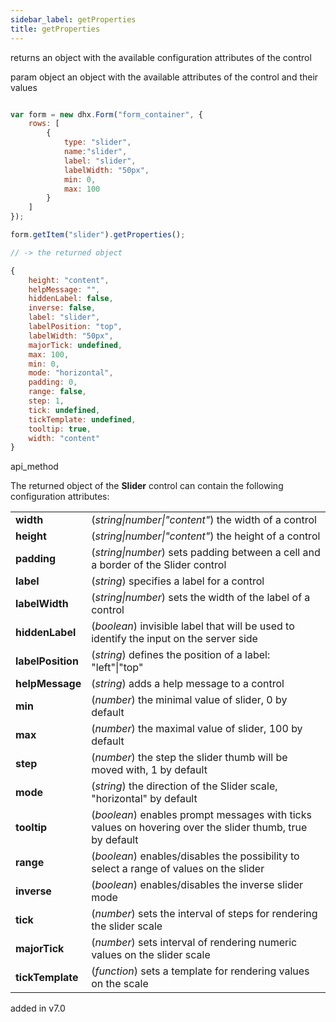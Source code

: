 ```yaml
---
sidebar_label: getProperties
title: getProperties
---
```



          


<Short>
 returns an object with the available configuration attributes of the control


</Short>



param   object      an object with the available attributes of the control and their values


~~~js

var form = new dhx.Form("form_container", {
    rows: [
        {
            type: "slider",
            name:"slider",
            label: "slider",
            labelWidth: "50px",
            min: 0,
            max: 100
        }
    ]
});

form.getItem("slider").getProperties();

// -> the returned object

{
	height: "content",
	helpMessage: "",
	hiddenLabel: false,
	inverse: false,
	label: "slider",
	labelPosition: "top",
	labelWidth: "50px",
	majorTick: undefined,
	max: 100,
	min: 0,
	mode: "horizontal",
	padding: 0,
	range: false,
	step: 1,
	tick: undefined,
	tickTemplate: undefined,
	tooltip: true,
	width: "content"
}

~~~
 api_method

<Descr>

The returned object of the <strong>Slider</strong> control can contain the following configuration attributes:

<table class="webixdoc_links">
	<tbody>
    <tr>
			<td class="webixdoc_links0"><b>width</b></td>
			<td>(<i>string|number|"content"</i>) the width of a control</td>
		</tr>
    <tr>
			<td class="webixdoc_links0"><b>height</b></td>
			<td>(<i>string|number|"content"</i>) the height of a control</td>
		</tr>
         <tr>
			<td class="webixdoc_links0"><b>padding</b></td>
			<td>(<i>string|number</i>) sets padding between a cell and a border of the Slider control</td>
		</tr>
    <tr>
			<td class="webixdoc_links0"><b>label</b></td>
			<td>(<i>string</i>) specifies a label for a control</td>
		</tr>
    <tr>
			<td class="webixdoc_links0"><b>labelWidth</b></td>
			<td>(<i>string|number</i>) sets the width of the label of a control</td>
		</tr>
    <tr>
			<td class="webixdoc_links0"><b>hiddenLabel</b></td>
			<td>(<i>boolean</i>) invisible label that will be used to identify the input on the server side</td>
		</tr>
    <tr>
			<td class="webixdoc_links0"><b>labelPosition</b></td>
			<td>(<i>string</i>) defines the position of a label: "left"|"top"</td>
		</tr>
    <tr>
			<td class="webixdoc_links0"><b>helpMessage</b></td>
			<td>(<i>string</i>) adds a help message to a control</td>
		</tr>
    <tr>
			<td class="webixdoc_links0"><b>min</b></td>
			<td>(<i>number</i>) the minimal value of slider, 0 by default</td>
		</tr>
    <tr>
			<td class="webixdoc_links0"><b>max</b></td>
			<td>(<i>number</i>) the maximal value of slider, 100 by default</td>
		</tr>
    <tr>
			<td class="webixdoc_links0"><b>step</b></td>
			<td>(<i>number</i>) the step the slider thumb will be moved with, 1 by default</td>
		</tr>
    <tr>
			<td class="webixdoc_links0"><b>mode</b></td>
			<td>(<i>string</i>) the direction of the Slider scale, "horizontal" by default</td>
		</tr>
    <tr>
			<td class="webixdoc_links0"><b>tooltip</b></td>
			<td>(<i>boolean</i>) enables prompt messages with ticks values on hovering over the slider thumb, true by default</td>
		</tr>
    <tr>
			<td class="webixdoc_links0"><b>range</b></td>
			<td>(<i>boolean</i>) enables/disables the possibility to select a range of values on the slider</td>
		</tr>
    <tr>
			<td class="webixdoc_links0"><b>inverse</b></td>
			<td>(<i>boolean</i>) enables/disables the inverse slider mode</td>
		</tr>
    <tr>
			<td class="webixdoc_links0"><b>tick</b></td>
			<td>(<i>number</i>) sets the interval of steps for rendering the slider scale</td>
		</tr>
    <tr>
			<td class="webixdoc_links0"><b>majorTick</b></td>
			<td>(<i>number</i>) sets interval of rendering numeric values on the slider scale</td>
		</tr>
    <tr>
			<td class="webixdoc_links0"><b>tickTemplate</b></td>
			<td>(<i>function</i>) sets a template for rendering values on the scale</td>
		</tr>
  </tbody>
</table>






</Descr>


 added in v7.0


